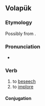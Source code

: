 {{also|bekon}}
==Volapük==

===Etymology===
Possibly from {{m|vo|beg||a request}}.

===Pronunciation===
* {{IPA|vo|/beˈkøn/}}

===Verb===
{{head|vo|verb}}

# to [[beseech]]
# to [[implore]]

====Conjugation====
{{vo-conj}}